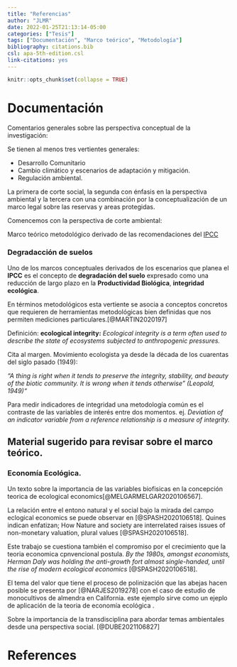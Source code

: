```yaml
---
title: "Referencias"
author: "JLMR"
date: 2022-01-25T21:13:14-05:00
categories: ["Tesis"]
tags: ["Documentación", "Marco teórico", "Metodología"]
bibliography: citations.bib
csl: apa-5th-edition.csl
link-citations: yes
---
```



```r
knitr::opts_chunk$set(collapse = TRUE)
```

# Documentación 

Comentarios generales sobre las perspectiva conceptual de la investigación: 

Se tienen al menos tres vertientes generales: 

+ Desarrollo Comunitario
+ Cambio climático y escenarios de adaptación y mitigación. 
+ Regulación ambiental.


La primera de corte social, la segunda con énfasis en la perspectiva ambiental y la tercera con una combinación por la conceptualización de un marco legal sobre las reservas y areas protegidas.

Comencemos con la perspectiva de corte ambiental: 

Marco teórico metodológico derivado de las recomendaciones del  [IPCC](https://www.ipcc.ch/srccl/chapter/summary-for-policymakers/)

### Degradacción de suelos


Uno de los marcos  conceptuales derivados de los escenarios que planea el **IPCC** es el concepto de **degradación del suelo**  expresado como una 
reducción de largo plazo en la **Productividad Biológica**, **integridad ecológica**. 

En términos metodológicos esta vertiente se asocia a conceptos concretos que requieren de herramientas metodológicas bien definidas que nos permiten mediciones particulares.[@MARTIN2020197]

Definición: **ecological integrity:**   *Ecological integrity is a term often used to describe the state of ecosystems subjected to anthropogenic pressures.*


Cita al margen.  Movimiento  ecologista ya desde la década de los cuarentas del siglo pasado (1949): 

*"A thing is right when it tends to preserve the integrity, stability, and 
beauty of the biotic community.  It is wrong when it tends otherwise” (Leopold, 1949)"*

Para medir indicadores de integridad una metodología común es el contraste de las variables de interés entre dos momentos. ej. *Deviation of an indicator variable from a reference relationship is a measure of integrity.*


## Material sugerido para revisar sobre  el marco teórico. 


### Economía Ecológica.


Un texto sobre la importancia de las variables biofisicas en la concepción teorica de ecological economics[@MELGARMELGAR2020106567].

La relación entre el entono natural y el social bajo la mirada del campo eclogical economics se puede observar en [@SPASH2020106518]. Quines indican enfatizan;   How Nature and society are interrelated raises issues of non-monetary valuation, plural values [@SPASH2020106518].

Este trabajo se cuestiona también el compromiso por el crecimiento que la teoria economica cpnvencional postula. *By the 1980s, amongst economists, Herman Daly was holding the anti-growth fort almost single-handed, until the rise of modern ecological economics* [@SPASH2020106518]. 


El tema del valor que tiene el proceso de  polinización que las abejas hacen posible se presenta por [@NARJES2019278] con el caso de estudio de  monocultivos de almendra en California. este ejemplo sirve como un ejeplo de aplicación de la teoria de economía ecológica . 


Sobre la importancia de la transdisciplina para abordar temas ambientales desde una perspectiva social. [@DUBE2021106827]


# References